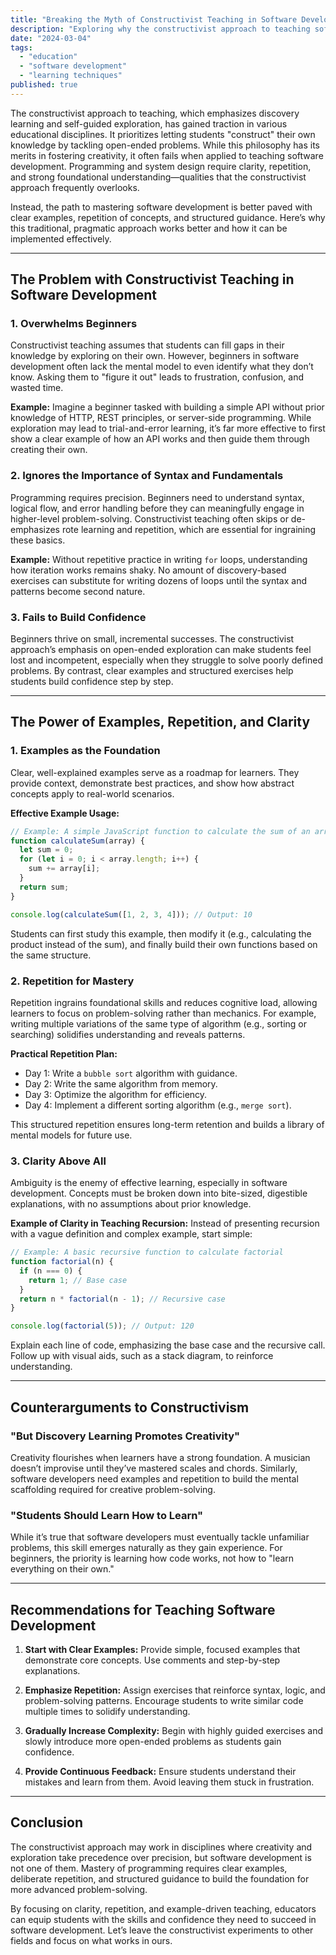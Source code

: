 ```yaml
---
title: "Breaking the Myth of Constructivist Teaching in Software Development"
description: "Exploring why the constructivist approach to teaching software development falls short and advocating for the power of clear examples, repetition, and structured learning."
date: "2024-03-04"
tags:
  - "education"
  - "software development"
  - "learning techniques"
published: true
---
```


The constructivist approach to teaching, which emphasizes discovery learning and self-guided exploration, has gained traction in various educational disciplines. It prioritizes letting students "construct" their own knowledge by tackling open-ended problems. While this philosophy has its merits in fostering creativity, it often fails when applied to teaching software development. Programming and system design require clarity, repetition, and strong foundational understanding—qualities that the constructivist approach frequently overlooks.

Instead, the path to mastering software development is better paved with clear examples, repetition of concepts, and structured guidance. Here’s why this traditional, pragmatic approach works better and how it can be implemented effectively.

---

## The Problem with Constructivist Teaching in Software Development

### 1. **Overwhelms Beginners**

Constructivist teaching assumes that students can fill gaps in their knowledge by exploring on their own. However, beginners in software development often lack the mental model to even identify what they don’t know. Asking them to "figure it out" leads to frustration, confusion, and wasted time.

**Example:** Imagine a beginner tasked with building a simple API without prior knowledge of HTTP, REST principles, or server-side programming. While exploration may lead to trial-and-error learning, it’s far more effective to first show a clear example of how an API works and then guide them through creating their own.

### 2. **Ignores the Importance of Syntax and Fundamentals**

Programming requires precision. Beginners need to understand syntax, logical flow, and error handling before they can meaningfully engage in higher-level problem-solving. Constructivist teaching often skips or de-emphasizes rote learning and repetition, which are essential for ingraining these basics.

**Example:** Without repetitive practice in writing `for` loops, understanding how iteration works remains shaky. No amount of discovery-based exercises can substitute for writing dozens of loops until the syntax and patterns become second nature.

### 3. **Fails to Build Confidence**

Beginners thrive on small, incremental successes. The constructivist approach’s emphasis on open-ended exploration can make students feel lost and incompetent, especially when they struggle to solve poorly defined problems. By contrast, clear examples and structured exercises help students build confidence step by step.

---

## The Power of Examples, Repetition, and Clarity

### 1. **Examples as the Foundation**

Clear, well-explained examples serve as a roadmap for learners. They provide context, demonstrate best practices, and show how abstract concepts apply to real-world scenarios.

**Effective Example Usage:**

```js
// Example: A simple JavaScript function to calculate the sum of an array
function calculateSum(array) {
  let sum = 0;
  for (let i = 0; i < array.length; i++) {
    sum += array[i];
  }
  return sum;
}

console.log(calculateSum([1, 2, 3, 4])); // Output: 10
```

Students can first study this example, then modify it (e.g., calculating the product instead of the sum), and finally build their own functions based on the same structure.

### 2. **Repetition for Mastery**

Repetition ingrains foundational skills and reduces cognitive load, allowing learners to focus on problem-solving rather than mechanics. For example, writing multiple variations of the same type of algorithm (e.g., sorting or searching) solidifies understanding and reveals patterns.

**Practical Repetition Plan:**

- Day 1: Write a `bubble sort` algorithm with guidance.
- Day 2: Write the same algorithm from memory.
- Day 3: Optimize the algorithm for efficiency.
- Day 4: Implement a different sorting algorithm (e.g., `merge sort`).

This structured repetition ensures long-term retention and builds a library of mental models for future use.

### 3. **Clarity Above All**

Ambiguity is the enemy of effective learning, especially in software development. Concepts must be broken down into bite-sized, digestible explanations, with no assumptions about prior knowledge.

**Example of Clarity in Teaching Recursion:**
Instead of presenting recursion with a vague definition and complex example, start simple:

```js
// Example: A basic recursive function to calculate factorial
function factorial(n) {
  if (n === 0) {
    return 1; // Base case
  }
  return n * factorial(n - 1); // Recursive case
}

console.log(factorial(5)); // Output: 120
```

Explain each line of code, emphasizing the base case and the recursive call. Follow up with visual aids, such as a stack diagram, to reinforce understanding.

---

## Counterarguments to Constructivism

### "But Discovery Learning Promotes Creativity"

Creativity flourishes when learners have a strong foundation. A musician doesn’t improvise until they’ve mastered scales and chords. Similarly, software developers need examples and repetition to build the mental scaffolding required for creative problem-solving.

### "Students Should Learn How to Learn"

While it’s true that software developers must eventually tackle unfamiliar problems, this skill emerges naturally as they gain experience. For beginners, the priority is learning how code works, not how to "learn everything on their own."

---

## Recommendations for Teaching Software Development

1. **Start with Clear Examples:** Provide simple, focused examples that demonstrate core concepts. Use comments and step-by-step explanations.

2. **Emphasize Repetition:** Assign exercises that reinforce syntax, logic, and problem-solving patterns. Encourage students to write similar code multiple times to solidify understanding.

3. **Gradually Increase Complexity:** Begin with highly guided exercises and slowly introduce more open-ended problems as students gain confidence.

4. **Provide Continuous Feedback:** Ensure students understand their mistakes and learn from them. Avoid leaving them stuck in frustration.

---

## Conclusion

The constructivist approach may work in disciplines where creativity and exploration take precedence over precision, but software development is not one of them. Mastery of programming requires clear examples, deliberate repetition, and structured guidance to build the foundation for more advanced problem-solving.

By focusing on clarity, repetition, and example-driven teaching, educators can equip students with the skills and confidence they need to succeed in software development. Let’s leave the constructivist experiments to other fields and focus on what works in ours.
